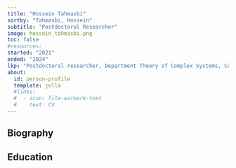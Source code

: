 ```yaml
---
title: "Hossein Tahmasbi"
sortby: "Tahmasbi, Hossein"
subtitle: "Postdoctoral Researcher"
image: hossein_tahmasbi.png
toc: false
#resources: 
started: "2021"
ended: "2024"
lkp: "Postdoctoral researcher, Department Theory of Complex Systems, Center for Advanced Systems Understanding, Helmholtz-Zentrum Dresden-Rossendorf"
about:
  id: person-profile
  template: jolla
  #links:
  #  - icon: file-earmark-text
  #    text: CV
---
```


:::{#person-profile}
:::

## Biography

## Education